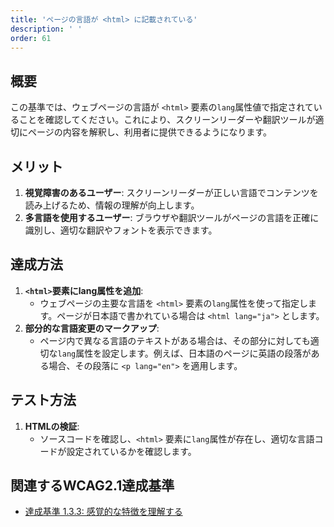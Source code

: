```yaml
---
title: 'ページの言語が <html> に記載されている'
description: ' '
order: 61
---
```


## 概要
この基準では、ウェブページの言語が `<html>` 要素の`lang`属性値で指定されていることを確認してください。これにより、スクリーンリーダーや翻訳ツールが適切にページの内容を解釈し、利用者に提供できるようになります。

## メリット
1. **視覚障害のあるユーザー**: スクリーンリーダーが正しい言語でコンテンツを読み上げるため、情報の理解が向上します。
2. **多言語を使用するユーザー**: ブラウザや翻訳ツールがページの言語を正確に識別し、適切な翻訳やフォントを表示できます。

## 達成方法
1. **`<html>`要素にlang属性を追加**:
    - ウェブページの主要な言語を `<html>` 要素の`lang`属性を使って指定します。ページが日本語で書かれている場合は `<html lang="ja">` とします。
2. **部分的な言語変更のマークアップ**:　
    - ページ内で異なる言語のテキストがある場合は、その部分に対しても適切な`lang`属性を設定します。例えば、日本語のページに英語の段落がある場合、その段落に `<p lang="en">` を適用します。

## テスト方法
1. **HTMLの検証**:
    - ソースコードを確認し、`<html>` 要素に`lang`属性が存在し、適切な言語コードが設定されているかを確認します。

## 関連するWCAG2.1達成基準
- [達成基準 1.3.3: 感覚的な特徴を理解する](https://waic.jp/translations/WCAG21/Understanding/sensory-characteristics.html)
